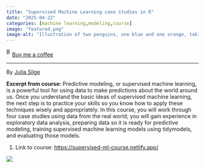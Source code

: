 ```yaml
---
title: "Supervised Machine Learning case studies in R"
date: "2025-04-22"
categories: [machine learning,modeling,course]
image: "featured.png"
image-alt: "Illustration of two penguins, one blue and one orange, taking a selfie with a selfie stick. The moon in the background looks like the Quarto logo."
---
```


<link href="https://fonts.googleapis.com/css?family=Cookie" rel="stylesheet"><a class="bmc-button" target="_blank" href="https://www.buymeacoffee.com/JoscelinRocha">![Buy me a coffee](https://cdn.buymeacoffee.com/buttons/bmc-new-btn-logo.svg){alt="Buy me a coffee" width="15" height="21"}Buy me a coffee</a>

------------------------------------------------------------------------

By [Julia Silge](https://supervised-ml-course.netlify.app/)

**Excerpt from course:** Predictive modeling, or supervised machine learning, is a powerful tool for using data to make predictions about the world around us. Once you understand the basic ideas of supervised machine learning, the next step is to practice your skills so you know how to apply these techniques wisely and appropriately. In this course, you will work through four case studies using data from the real world; you will gain experience in exploratory data analysis, preparing data so it is ready for predictive modeling, training supervised machine learning models using tidymodels, and evaluating those models.

1.  Link to course: <https://supervised-ml-course.netlify.app/>

![](featured.png)
